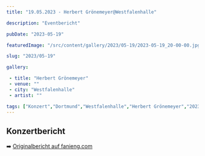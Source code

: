 ```yaml
---
title: "19.05.2023 - Herbert Grönemeyer@Westfalenhalle"

description: "Eventbericht"

pubDate: "2023-05-19"

featuredImage: "/src/content/gallery/2023/05-19/2023-05-19_20-00-00.jpg"

slug: "2023/05-19"

gallery:

 - title: "Herbert Grönemeyer"
 - venue: ""
 - city: "Westfalenhalle"
 - artist: ""

tags: ["Konzert","Dortmund","Westfalenhalle","Herbert Grönemeyer","2023","Ticket"]
---
```

## Konzertbericht

➡️ [Originalbericht auf fanieng.com](https://fanieng.com/2023/05/19/19-05-2023-herbert-grönemeyer-westfalenhalle-)
